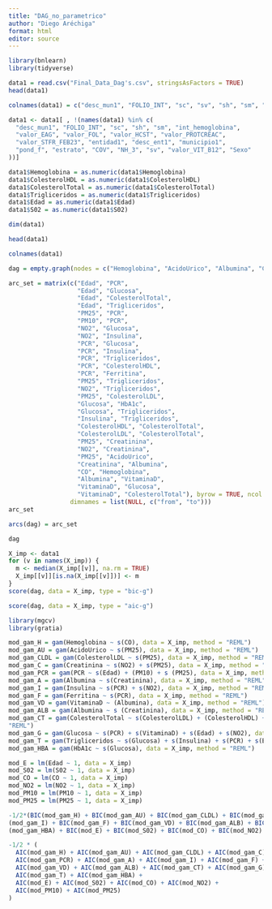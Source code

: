 ```yaml
---
title: "DAG_no_parametrico"
author: "Diego Aréchiga"
format: html
editor: source
---
```


```r
library(bnlearn)
library(tidyverse)
```

```r
data1 = read.csv("Final_Data_Dag's.csv", stringsAsFactors = TRUE)
head(data1)
```

```r
colnames(data1) = c("desc_mun1", "FOLIO_INT", "sc", "sv", "sh", "sm", "int_hemoglobina", "Hemoglobina", "AcidoUrico", "Albumina", "ColesterolHDL", "ColesterolLDL", "ColesterolTotal", "Creatinina", "Glucosa", "Insulina", "PCR", "Trigliceridos", "valor_EAG", "HbA1c", "Ferritina", "valor_FOL", "valor_HCST", "valor_PROTCREAC", "valor_STFR_FEB23", "valor_VIT_B12", "VitaminaD", "Sexo", "Edad", "entidad1", "desc_ent1", "municipio1", "pond_f", "estrato", "S02", "CO", "NO2", "COV", "PM10", "PM25", "NH_3")
```

```r
data1 <- data1[ , !(names(data1) %in% c(
  "desc_mun1", "FOLIO_INT", "sc", "sh", "sm", "int_hemoglobina",
  "valor_EAG", "valor_FOL", "valor_HCST", "valor_PROTCREAC",
  "valor_STFR_FEB23", "entidad1", "desc_ent1", "municipio1",
  "pond_f", "estrato", "COV", "NH_3", "sv", "valor_VIT_B12", "Sexo"
))]
```

```r
data1$Hemoglobina = as.numeric(data1$Hemoglobina)
data1$ColesterolHDL = as.numeric(data1$ColesterolHDL)
data1$ColesterolTotal = as.numeric(data1$ColesterolTotal)
data1$Trigliceridos = as.numeric(data1$Trigliceridos)
data1$Edad = as.numeric(data1$Edad)
data1$S02 = as.numeric(data1$S02)
```

```r
dim(data1)
```

```r
head(data1)
```

```r
colnames(data1)
```

```r
dag = empty.graph(nodes = c("Hemoglobina", "AcidoUrico", "Albumina", "ColesterolHDL", "ColesterolLDL", "ColesterolTotal", "Creatinina", "Glucosa", "Insulina", "PCR", "Trigliceridos", "HbA1c", "Ferritina", "VitaminaD", "Edad", "S02", "CO", "NO2", "PM10", "PM25"))
```

```r
arc_set = matrix(c("Edad", "PCR",
                   "Edad", "Glucosa",
                   "Edad", "ColesterolTotal",
                   "Edad", "Trigliceridos",
                   "PM25", "PCR",            
                   "PM10", "PCR",
                   "NO2", "Glucosa",        
                   "NO2", "Insulina",       
                   "PCR", "Glucosa",        
                   "PCR", "Insulina",       
                   "PCR", "Trigliceridos",  
                   "PCR", "ColesterolHDL",  
                   "PCR", "Ferritina",      
                   "PM25", "Trigliceridos",  
                   "NO2", "Trigliceridos",  
                   "PM25", "ColesterolLDL",  
                   "Glucosa", "HbA1c",          
                   "Glucosa", "Trigliceridos",  
                   "Insulina", "Trigliceridos",  
                   "ColesterolHDL", "ColesterolTotal",
                   "ColesterolLDL", "ColesterolTotal",
                   "PM25", "Creatinina",     
                   "NO2", "Creatinina",     
                   "PM25", "AcidoUrico",     
                   "Creatinina", "Albumina",       
                   "CO", "Hemoglobina",    
                   "Albumina", "VitaminaD",      
                   "VitaminaD", "Glucosa",        
                   "VitaminaD", "ColesterolTotal"), byrow = TRUE, ncol = 2,
                 dimnames = list(NULL, c("from", "to")))
arc_set
```

```r
arcs(dag) = arc_set
```

```r
dag
```

```r
X_imp <- data1
for (v in names(X_imp)) {
  m <- median(X_imp[[v]], na.rm = TRUE)
  X_imp[[v]][is.na(X_imp[[v]])] <- m      
}
score(dag, data = X_imp, type = "bic-g")
```

```r
score(dag, data = X_imp, type = "aic-g")
```
```r
library(mgcv)
library(gratia)
```

```r
mod_gam_H = gam(Hemoglobina ~ s(CO), data = X_imp, method = "REML")
mod_gam_AU = gam(AcidoUrico ~ s(PM25), data = X_imp, method = "REML")
mod_gam_CLDL = gam(ColesterolLDL ~ s(PM25), data = X_imp, method = "REML")
mod_gam_C = gam(Creatinina ~ s(NO2) + s(PM25), data = X_imp, method = "REML")
mod_gam_PCR = gam(PCR ~ s(Edad) + (PM10) + s (PM25), data = X_imp, method = "REML")
mod_gam_A = gam(Albumina ~ s(Creatinina), data = X_imp, method = "REML")
mod_gam_I = gam(Insulina ~ s(PCR) + s(NO2), data = X_imp, method = "REML")
mod_gam_F = gam(Ferritina ~ s(PCR), data = X_imp, method = "REML")
mod_gam_VD = gam(VitaminaD ~ (Albumina), data = X_imp, method = "REML")
mod_gam_ALB = gam(Albumina ~ s (Creatinina), data = X_imp, method = "REML")
mod_gam_CT = gam(ColesterolTotal ~ s(ColesterolLDL) + (ColesterolHDL) + (VitaminaD) + s(Edad), data = X_imp, method =
"REML")
mod_gam_G = gam(Glucosa ~ s(PCR) + s(VitaminaD) + s(Edad) + s(NO2), data = X_imp, method = "REML")
mod_gam_T = gam(Trigliceridos ~ s(Glucosa) + s(Insulina) + s(PCR) + s(Edad) + s(NO2) + s(PM25), data = X_imp, method = "REML")
mod_gam_HBA = gam(HbA1c ~ s(Glucosa), data = X_imp, method = "REML")
```

```r
mod_E = lm(Edad ~ 1, data = X_imp)
mod_S02 = lm(S02 ~ 1, data = X_imp)
mod_CO = lm(CO ~ 1, data = X_imp)
mod_NO2 = lm(NO2 ~ 1, data = X_imp)
mod_PM10 = lm(PM10 ~ 1, data = X_imp)
mod_PM25 = lm(PM25 ~ 1, data = X_imp)
```

```r
-1/2*(BIC(mod_gam_H) + BIC(mod_gam_AU) + BIC(mod_gam_CLDL) + BIC(mod_gam_C) + BIC(mod_gam_PCR) + BIC(mod_gam_A) + BIC
(mod_gam_I) + BIC(mod_gam_F) + BIC(mod_gam_VD) + BIC(mod_gam_ALB) + BIC(mod_gam_CT) + BIC(mod_gam_G) + BIC(mod_gam_T) + BIC
(mod_gam_HBA) + BIC(mod_E) + BIC(mod_S02) + BIC(mod_CO) + BIC(mod_NO2) + BIC(mod_PM10) + BIC(mod_PM25))
```

```r
-1/2 * (
  AIC(mod_gam_H) + AIC(mod_gam_AU) + AIC(mod_gam_CLDL) + AIC(mod_gam_C) +
  AIC(mod_gam_PCR) + AIC(mod_gam_A) + AIC(mod_gam_I) + AIC(mod_gam_F) +
  AIC(mod_gam_VD) + AIC(mod_gam_ALB) + AIC(mod_gam_CT) + AIC(mod_gam_G) +
  AIC(mod_gam_T) + AIC(mod_gam_HBA) +
  AIC(mod_E) + AIC(mod_S02) + AIC(mod_CO) + AIC(mod_NO2) +
  AIC(mod_PM10) + AIC(mod_PM25)
)
```

